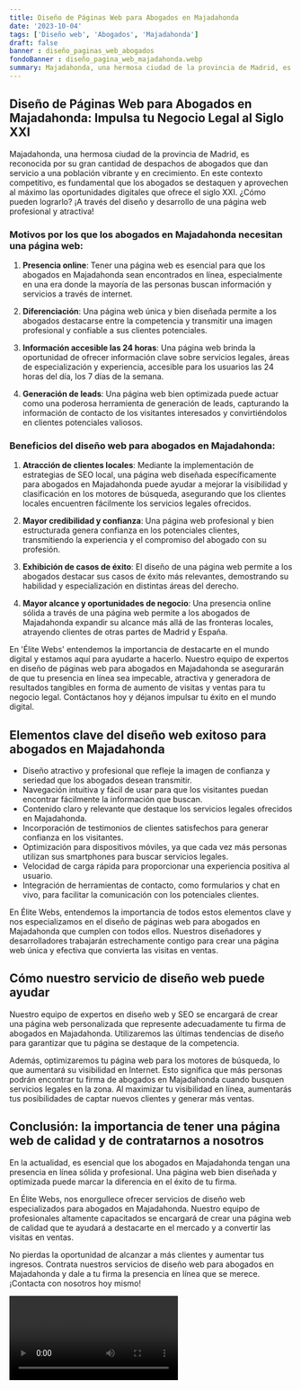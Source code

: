 ```yaml
---
title: Diseño de Páginas Web para Abogados en Majadahonda
date: '2023-10-04'
tags: ['Diseño web', 'Abogados', 'Majadahonda']
draft: false
banner : diseño_paginas_web_abogados
fondoBanner : diseño_pagina_web_majadahonda.webp
summary: Majadahonda, una hermosa ciudad de la provincia de Madrid, es reconocida por su gran cantidad de despachos de abogados que dan servicio a una población vibrante y en crecimiento. En este contexto competitivo, es fundamental que los abogados se destaquen y aprovechen al máximo las oportunidades digitales que ofrece el siglo XXI. ¿Cómo pueden lograrlo? ¡A través del diseño y desarrollo de una página web profesional y atractiva!
---
```


## Diseño de Páginas Web para Abogados en Majadahonda: Impulsa tu Negocio Legal al Siglo XXI

Majadahonda, una hermosa ciudad de la provincia de Madrid, es reconocida por su gran cantidad de despachos de abogados que dan servicio a una población vibrante y en crecimiento. En este contexto competitivo, es fundamental que los abogados se destaquen y aprovechen al máximo las oportunidades digitales que ofrece el siglo XXI. ¿Cómo pueden lograrlo? ¡A través del diseño y desarrollo de una página web profesional y atractiva!

### Motivos por los que los abogados en Majadahonda necesitan una página web:

1. **Presencia online**: Tener una página web es esencial para que los abogados en Majadahonda sean encontrados en línea, especialmente en una era donde la mayoría de las personas buscan información y servicios a través de internet.

2. **Diferenciación**: Una página web única y bien diseñada permite a los abogados destacarse entre la competencia y transmitir una imagen profesional y confiable a sus clientes potenciales.

3. **Información accesible las 24 horas**: Una página web brinda la oportunidad de ofrecer información clave sobre servicios legales, áreas de especialización y experiencia, accesible para los usuarios las 24 horas del día, los 7 días de la semana.

4. **Generación de leads**: Una página web bien optimizada puede actuar como una poderosa herramienta de generación de leads, capturando la información de contacto de los visitantes interesados y convirtiéndolos en clientes potenciales valiosos.

### Beneficios del diseño web para abogados en Majadahonda:

1. **Atracción de clientes locales**: Mediante la implementación de estrategias de SEO local, una página web diseñada específicamente para abogados en Majadahonda puede ayudar a mejorar la visibilidad y clasificación en los motores de búsqueda, asegurando que los clientes locales encuentren fácilmente los servicios legales ofrecidos.

2. **Mayor credibilidad y confianza**: Una página web profesional y bien estructurada genera confianza en los potenciales clientes, transmitiendo la experiencia y el compromiso del abogado con su profesión.

3. **Exhibición de casos de éxito**: El diseño de una página web permite a los abogados destacar sus casos de éxito más relevantes, demostrando su habilidad y especialización en distintas áreas del derecho.

4. **Mayor alcance y oportunidades de negocio**: Una presencia online sólida a través de una página web permite a los abogados de Majadahonda expandir su alcance más allá de las fronteras locales, atrayendo clientes de otras partes de Madrid y España.

En 'Élite Webs' entendemos la importancia de destacarte en el mundo digital y estamos aquí para ayudarte a hacerlo. Nuestro equipo de expertos en diseño de páginas web para abogados en Majadahonda se asegurarán de que tu presencia en línea sea impecable, atractiva y generadora de resultados tangibles en forma de aumento de visitas y ventas para tu negocio legal. Contáctanos hoy y déjanos impulsar tu éxito en el mundo digital.

<GifSeo />

<Cta />

## Elementos clave del diseño web exitoso para abogados en Majadahonda

- Diseño atractivo y profesional que refleje la imagen de confianza y seriedad que los abogados desean transmitir.
- Navegación intuitiva y fácil de usar para que los visitantes puedan encontrar fácilmente la información que buscan.
- Contenido claro y relevante que destaque los servicios legales ofrecidos en Majadahonda.
- Incorporación de testimonios de clientes satisfechos para generar confianza en los visitantes.
- Optimización para dispositivos móviles, ya que cada vez más personas utilizan sus smartphones para buscar servicios legales.
- Velocidad de carga rápida para proporcionar una experiencia positiva al usuario.
- Integración de herramientas de contacto, como formularios y chat en vivo, para facilitar la comunicación con los potenciales clientes.

En Élite Webs, entendemos la importancia de todos estos elementos clave y nos especializamos en el diseño de páginas web para abogados en Majadahonda que cumplen con todos ellos. Nuestros diseñadores y desarrolladores trabajarán estrechamente contigo para crear una página web única y efectiva que convierta las visitas en ventas.

## Cómo nuestro servicio de diseño web puede ayudar

Nuestro equipo de expertos en diseño web y SEO se encargará de crear una página web personalizada que represente adecuadamente tu firma de abogados en Majadahonda. Utilizaremos las últimas tendencias de diseño para garantizar que tu página se destaque de la competencia.

Además, optimizaremos tu página web para los motores de búsqueda, lo que aumentará su visibilidad en Internet. Esto significa que más personas podrán encontrar tu firma de abogados en Majadahonda cuando busquen servicios legales en la zona. Al maximizar tu visibilidad en línea, aumentarás tus posibilidades de captar nuevos clientes y generar más ventas.

## Conclusión: la importancia de tener una página web de calidad y de contratarnos a nosotros

En la actualidad, es esencial que los abogados en Majadahonda tengan una presencia en línea sólida y profesional. Una página web bien diseñada y optimizada puede marcar la diferencia en el éxito de tu firma.

En Élite Webs, nos enorgullece ofrecer servicios de diseño web especializados para abogados en Majadahonda. Nuestro equipo de profesionales altamente capacitados se encargará de crear una página web de calidad que te ayudará a destacarte en el mercado y a convertir las visitas en ventas.

No pierdas la oportunidad de alcanzar a más clientes y aumentar tus ingresos. Contrata nuestros servicios de diseño web para abogados en Majadahonda y dale a tu firma la presencia en línea que se merece. ¡Contacta con nosotros hoy mismo!

<Video />

<CtaBot job='Abogados' city='Majadahonda'/>

<Gmaps query='Majadahonda+españa+maps' />